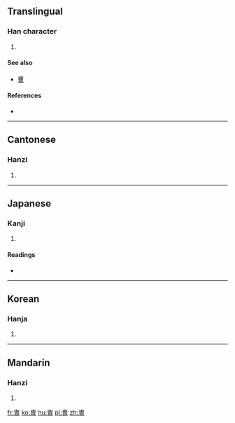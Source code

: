 ==Translingual==

===Han character===
{{Han char|rn=73|rad=曰|as=06|sn=10|four=|canj=卜田日 (YWA)}}

# {{defn|Han|sort=曰06}}

====See also====
* [[曹]] <!-- graphically similar -->

====References====
* {{Han ref|kx=0503.011|hdz=21506.050|uh=66FA|ud=26362}}

----

==Cantonese==

===Hanzi===
{{yue-hanzi|jyut=co4|y=[[cho4]]}}

# {{defn|lang=yue|sort=曰06}}

----

==Japanese==

===Kanji===
{{ja-kanji|grade=|rs=曰06}}

# {{defn|lang=ja|sort=曰06}}

====Readings====
* {{ja-readings|on=[[そう]] (sō)|kun=[[つかさ]] (tsukasa), [[ともがら]] (tomogara), [[へや]] (heya)}}

----

==Korean==

===Hanja===
{{ko-hanja|hangeul=조|eumhun=|rv=jo|mr=cho|y=co}}

# {{defn|lang=ko|sort=曰06}}

----

==Mandarin==

===Hanzi===
{{cmn-hanzi|pin=[[cáo]] ([[cao2]])|wg=ts'ao<sup>2</sup>}}

# {{defn|lang=cmn|sort=曰06}}

[[fr:曺]]
[[ko:曺]]
[[hu:曺]]
[[pl:曺]]
[[zh:曺]]